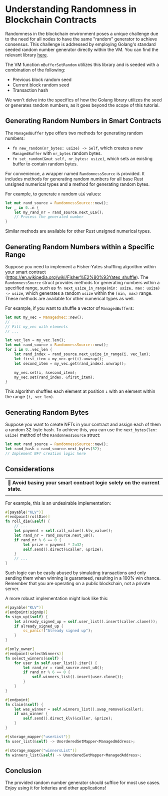 # Understanding Randomness in Blockchain Contracts

Randomness in the blockchain environment poses a unique challenge due to the need for all nodes to have the same "random" generator to achieve consensus. This challenge is addressed by employing Golang's standard seeded random number generator directly within the VM. You can find the relevant library [here](https://cs.opensource.google/go/go/+/refs/tags/go1.17.5:src/math/rand/).

The VM function `mBufferSetRandom` utilizes this library and is seeded with a combination of the following:

- Previous block random seed
- Current block random seed
- Transaction hash

We won't delve into the specifics of how the Golang library utilizes the seed or generates random numbers, as it goes beyond the scope of this tutorial.

## Generating Random Numbers in Smart Contracts

The `ManagedBuffer` type offers two methods for generating random numbers:

- `fn new_random(nr_bytes: usize) -> Self`, which creates a new `ManagedBuffer` with `nr_bytes` random bytes.
- `fn set_random(&mut self, nr_bytes: usize)`, which sets an existing buffer to contain random bytes.

For convenience, a wrapper named `RandomnessSource` is provided. It includes methods for generating random numbers for all base Rust unsigned numerical types and a method for generating random bytes.

For example, to generate `n` random `u16` values:

```rust
let mut rand_source = RandomnessSource::new();
for _ in 0..n {
    let my_rand_nr = rand_source.next_u16();
    // Process the generated number
}
```

Similar methods are available for other Rust unsigned numerical types.

## Generating Random Numbers within a Specific Range

Suppose you need to implement a Fisher-Yates shuffling algorithm within your smart contract (https://en.wikipedia.org/wiki/Fisher%E2%80%93Yates_shuffle). The `RandomnessSource` struct provides methods for generating numbers within a specified range, such as `fn next_usize_in_range(min: usize, max: usize) -> usize`, which generates a random `usize` within the `[min, max)` range. These methods are available for other numerical types as well.

For example, if you want to shuffle a vector of `ManagedBuffer`s:

```rust
let mut my_vec = ManagedVec::new();
// ...
// Fill my_vec with elements
// ...

let vec_len = my_vec.len();
let mut rand_source = RandomnessSource::new();
for i in 0..vec_len {
    let rand_index = rand_source.next_usize_in_range(i, vec_len);
    let first_item = my_vec.get(i).unwrap();
    let second_item = my_vec.get(rand_index).unwrap();

    my_vec.set(i, &second_item);
    my_vec.set(rand_index, &first_item);
}
```

This algorithm shuffles each element at position `i` with an element within the range `[i, vec_len)`.

## Generating Random Bytes

Suppose you want to create NFTs in your contract and assign each of them a random 32-byte hash. To achieve this, you can use the `next_bytes(len: usize)` method of the `RandomnessSource` struct:

```rust
let mut rand_source = RandomnessSource::new();
let rand_hash = rand_source.next_bytes(32);
// Implement NFT creation logic here
```

## Considerations

|                                                                            |
| -------------------------------------------------------------------------- |
| 🚨 **Avoid basing your smart contract logic solely on the current state.** |
|                                                                            |

For example, this is an undesirable implementation:

```rust
#[payable("KLV")]
#[endpoint(rollDie)]
fn roll_die(&self) {
    // ...
    let payment = self.call_value().klv_value();
    let rand_nr = rand_source.next_u8();
    if rand_nr % 6 == 0 {
        let prize = payment * 2u32;
        self.send().direct(&caller, &prize);
    }
    // ...
}
```

Such logic can be easily abused by simulating transactions and only sending them when winning is guaranteed, resulting in a 100% win chance. Remember that you are operating on a public blockchain, not a private server.

A more robust implementation might look like this:

```rust
#[payable("KLV")]
#[endpoint(signUp)]
fn sign_up(&self) {
    let already_signed_up = self.user_list().insert(caller.clone());
    if already_signed_up {
        sc_panic!("Already signed up");
    }
}

#[only_owner]
#[endpoint(selectWinners)]
fn select_winners(&self) {
    for user in self.user_list().iter() {
        let rand_nr = rand_source.next_u8();
        if rand_nr % 6 == 0 {
            self.winners_list().insert(user.clone());
        }
    }
}

#[endpoint]
fn claim(&self) {
    let was_winner = self.winners_list().swap_remove(&caller);
    if was_winner {
        self.send().direct_klv(&caller, &prize);
    }
}

#[storage_mapper("userList")]
fn user_list(&self) -> UnorderedSetMapper<ManagedAddress>;

#[storage_mapper("winnersList")]
fn winners_list(&self) -> UnorderedSetMapper<ManagedAddress>;
```

## Conclusion

The provided random number generator should suffice for most use cases. Enjoy using it for lotteries and other applications!
